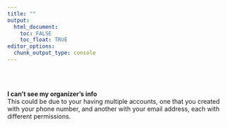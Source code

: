 ---
title: ""
output:
  html_document:
    toc: FALSE
    toc_float: TRUE
editor_options: 
  chunk_output_type: console
---

<br><br>

**I can't see my organizer's info**  
This could be due to your having multiple accounts, one that you created with your phone number, and another with your email address, each with different permissions. 







